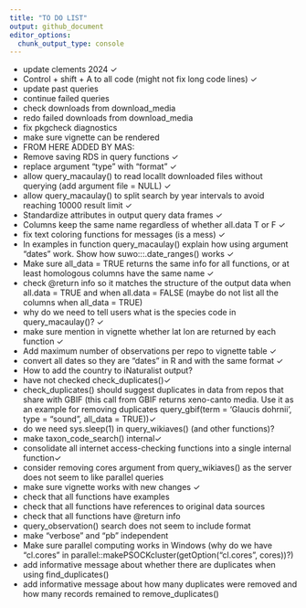 ```yaml
---
title: "TO DO LIST"
output: github_document
editor_options: 
  chunk_output_type: console
---
```



* update clements 2024 ✓
* Control + shift + A to all code (might not fix long code lines) ✓
* update past queries
* continue failed queries
* check downloads from download_media 
* redo failed downloads from download_media
* fix pkgcheck diagnostics
* make sure vignette can be rendered
* FROM HERE ADDED BY MAS:
* Remove saving RDS in query functions ✓ 
* replace argument "type" with "format" ✓
* allow query_macaulay() to read locallt downloaded files without querying (add argument file = NULL) ✓
* allow query_macaulay() to split search by year intervals to avoid reaching 10000 result limit ✓
* Standardize attributes in output query data frames ✓
* Columns keep the same name regardless of whether all.data T or F ✓
* fix text coloring functions for messages (is a mess) ✓
* In examples in function query_macaulay() explain how using argument "dates" work. Show how suwo:::.date_ranges() works ✓
* Make sure all_data = TRUE returns the same info for all functions, or at least homologous columns have the same name ✓
* check @return info so it matches the structure of the output data when all.data = TRUE and when all.data = FALSE (maybe do not list all the columns when all_data = TRUE) 
* why do we need to tell users what is the species code in query_macaulay()? ✓
* make sure mention in vignette whether lat lon are returned by each function ✓
* Add maximum number of observations per repo to vignette table ✓
* convert all dates so they are "dates" in R and with the same format ✓
* How to add the country to iNaturalist output? 
* have not checked check_duplicates()✓
* check_duplicates() should suggest duplicates in data from repos that share with GBIF (this call from GBIF returns xeno-canto media. Use it as an example for removing duplicates query_gbif(term = 'Glaucis dohrnii', type = "sound", all_data = TRUE))✓
* do we need sys.sleep(1) in query_wikiaves() (and other functions)?
* make taxon_code_search() internal✓
* consolidate all internet access-checking functions into a single internal function✓
* consider removing cores argument from query_wikiaves() as the server does not seem to like parallel queries
* make sure vignette works with new changes ✓
* check that all functions have examples 
* check that all functions have references to original data sources
* check that all functions have @return info
* query_observation() search does not seem to include format
* make "verbose" and "pb" independent
* Make sure parallel computing works in Windows (why do we have "cl.cores" in parallel::makePSOCKcluster(getOption("cl.cores", cores))?)
* add informative message about whether there are duplicates when using find_duplicates()
* add informative message about how many duplicates were removed and how many records remained to remove_duplicates()
